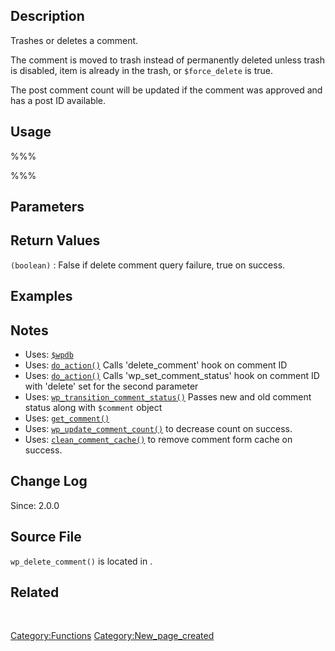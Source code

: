 == Description ==
Trashes or deletes a comment.

The comment is moved to trash instead of permanently deleted unless trash is disabled, item is already in the trash, or <tt>$force_delete</tt> is true.

The post comment count will be updated if the comment was approved and has a post ID available.

== Usage ==
%%%<?php wp_delete_comment( $comment_id, $force_delete ) ?>%%%
== Parameters ==
{{Parameter|$comment_id|integer|Comment ID}}
{{Parameter|$force_delete|boolean|Move comment to trash or delete.|optional|false}}

== Return Values ==
; <tt>(boolean)</tt> : False if delete comment query failure, true on success.

== Examples ==
<!-- Need creative examples. Feel free to link to external examples. -->

== Notes ==
* Uses: [[Class Reference/wpdb|<tt>$wpdb</tt>]]
* Uses: [[Function_Reference/do_action|<tt>do_action()</tt>]] Calls 'delete_comment' hook on comment ID
* Uses: [[Function_Reference/do_action|<tt>do_action()</tt>]] Calls 'wp_set_comment_status' hook on comment ID with 'delete' set for the second parameter
* Uses: [[Function_Reference/wp_transition_comment_status|<tt>wp_transition_comment_status()</tt>]] Passes new and old comment status along with <tt>$comment</tt> object
* Uses: [[Function_Reference/get_comment|<tt>get_comment()</tt>]]
* Uses: [[Function_Reference/wp_update_comment_count|<tt>wp_update_comment_count()</tt>]] to decrease count on success.
* Uses: [[Function_Reference/clean_comment_cache|<tt>clean_comment_cache()</tt>]] to remove comment form cache on success.

== Change Log ==
Since: 2.0.0

== Source File ==

<tt>wp_delete_comment()</tt> is located in {{Trac|wp-includes/comment.php}}.

== Related ==
&nbsp;
<!--
    To Do:
    Need to find related functions.
    Need to create groups of functions and create templates to add them to a page quickly.
    Some functions may be related to many groups of functions.
-->

{{Tag Footer}}

[[Category:Functions]]
[[Category:New_page_created]]